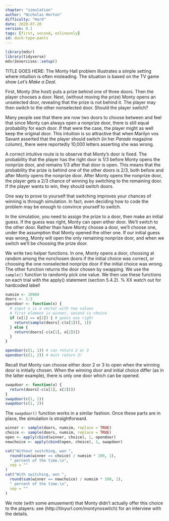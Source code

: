 ```yaml
---
chapter: "simulation"
author: "Nicholas Horton"
difficulty: "Hard"
date: 2020-07-20 
version: 0.1
tags: [first, second, onlineonly]
id: duck-type-pants
---
```


```r
library(mdsr)
library(tidyverse)
mdsr2exercises::setup()
```

TITLE GOES HERE: The Monty Hall problem illustrates a simple setting where intuition is often misleading.  The situation is based on the TV game show *Let's Make a Deal*.

First, Monty (the host) puts a prize behind one of three doors. Then the player chooses a door. Next, (without moving the prize) Monty opens an unselected door, revealing that the prize is not behind it. The player may then switch to the other nonselected door. Should the player switch?

Many people see that there are now two doors to choose between and feel that since Monty can always open a nonprize door, there is still equal probability for each door. If that were the case, the player might as well keep the original door. This intuition is so attractive that when Marilyn vos Savant asserted that the player should switch (in her *Parade* magazine column), there were reportedly 10,000 letters asserting she was wrong.

A correct intuitive route is to observe that Monty's door is fixed. The probability that the player has the right door is 1/3 before Monty opens the nonprize door, and remains 1/3 after that door is open. This means that the probability the prize is behind one of the other doors is 2/3, both before and after Monty opens the nonprize door. After Monty opens the nonprize door, the player gets a 2/3 chance of winning by switching to the remaining door. If the player wants to win, they should switch doors.

One way to prove to yourself that switching improves your chances of winning is through simulation. In fact, even deciding how to code the problem may be enough to convince yourself to switch.

In the simulation, you need to assign the prize to a door, then make an initial guess. If the guess was right, Monty can open either door. We'll switch to the other door. Rather than have Monty choose a door, we'll choose one, under the assumption that Monty opened the other one. If our initial guess was wrong, Monty will open the only remaining nonprize door, and when we switch we'll be choosing the prize door.

<!--begin-answer-->
We write two helper functions. In one, Monty opens a door, choosing at random 
among the nonchosen doors if the initial choice was correct, or choosing the 
one nonselected nonprize door if the initial choice was wrong. The other 
function returns the door chosen by swapping. We use the `sample()` function 
to randomly pick one value. We then use these functions on 
each trial with the apply() statement (section 5.4.2).  % XX watch out for hardcoded label!

```r
numsim <- 10000
doors <- 1:3
opendoor <- function(x) {
  # input x is a vector with two values
  # first element is winner, second is choice
  if (x[1] == x[2]) { # guess was right
    return(sample(doors[-c(x[1])], 1))
  } else {
    return(doors[-c(x[1], x[2])])
  }
}
```

```r
opendoor(c(1, 1)) # can return 2 or 3
opendoor(c(1, 2)) # must return 3!
```

Recall that Monty can choose either door 2 or 3 to open when the winning door
is initially chosen.  When the winning door and initial choice differ (as
in the latter example), there is only one door which can be opened.


```r
swapdoor <- function(x) {
  return(doors[-c(x[1], x[2])])
}
swapdoor(c(1, 1))
swapdoor(c(1, 2))
```


The `swapdoor()` function works in a similar fashion.  Once these parts are in place, the
simulation is straightforward.

```r
winner <- sample(doors, numsim, replace = TRUE)
choice <- sample(doors, numsim, replace = TRUE)
open <- apply(cbind(winner, choice), 1, opendoor)
newchoice <- apply(cbind(open, choice), 1, swapdoor)
```

```r
cat("Without switching, won ",
  round(sum(winner == choice) / numsim * 100, 1),
  " percent of the time.\n",
  sep = ""
)
cat("With switching, won ",
  round(sum(winner == newchoice) / numsim * 100, 1),
  " percent of the time.\n",
  sep = ""
)
```


We note (with some amusement) that Monty didn't actually offer this choice to the players: see (http://tinyurl.com/montynoswitch) for an interview with the details.
<!--end-answer-->


